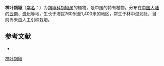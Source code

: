 {{Speciesbox
| name = 樟叶胡椒
| status = 
| status_system = 
| image =
| genus = Piper
| species = polysyphorum
| authority = C. DC.
}}

'''樟叶胡椒'''（[[学名|学名]]：{{lang|la|''Piper polysyphorum''}}）为[[胡椒科|胡椒科]][[胡椒属|胡椒属]]的植物，是中国的特有植物。分布在[[中国大陆|中国大陆]]的[[云南|云南]]、[[贵州|贵州]]等地，生长于海拔760米至1,400米的地区，常生于林中湿润处，目前尚未由人工引种栽培。

== 参考文献 ==
<div class="references-small">
* {{cite web| url =http://www.bioinfo.cn/db05/KmzwSpecies.php?action=view&id=16391| title =樟叶胡椒| work =《中国高等植物数据库全库》| publisher =中国科学院微生物研究所| author =昆明植物研究所| accessdate =2009-02-25| deadurl =yes| archiveurl =https://web.archive.org/web/20160305030949/http://www.bioinfo.cn/db05/KmzwSpecies.php?action=view&id=16391| archivedate =2016-03-05}}
</div>

[[Category:胡椒属|樟叶胡椒]]


{{植物小作品}}